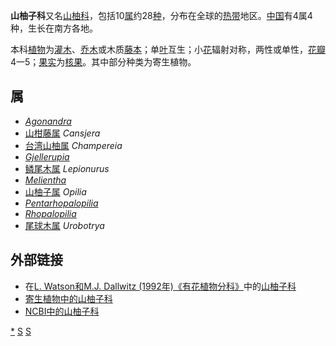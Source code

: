 {{Automatic taxobox
| taxon = Opiliaceae
| image = Agonandra brasiliensis 2.jpg
| image_caption = Agonandra brasiliensis
| authority = [[Valeton|Valeton]], 1886
| subdivision_ranks = [[属|属]]
| subdivision = 
参见正文
}}

'''山柚子科'''又名[[山柚科|山柚科]]，包括10[[属|属]]约28[[种|种]]，分布在全球的[[热带|热带]]地区。[[中国|中国]]有4属4种，生长在南方各地。

本科[[植物|植物]]为[[灌木|灌木]]、[[乔木|乔木]]或木质[[藤本|藤本]]；单[[叶|叶]]互生；小[[花|花]]辐射对称，两性或单性，[[花瓣|花瓣]]4一5；[[果实|果实]]为[[核果|核果]]。其中部分种类为寄生植物。

== 属 ==
* ''[[Agonandra|Agonandra]]''
* [[山柑藤属|山柑藤属]] ''Cansjera''
* [[台湾山柚属|台湾山柚属]] ''Champereia''
* ''[[Gjellerupia|Gjellerupia]]''
* [[鳞尾木属|鳞尾木属]] ''Lepionurus''
* ''[[Melientha|Melientha]]''
* [[山柚子属|山柚子属]] ''Opilia''
* ''[[Pentarhopalopilia|Pentarhopalopilia]]''
* ''[[Rhopalopilia|Rhopalopilia]]''
* [[尾球木属|尾球木属]] ''Urobotrya''

==外部链接==
*在[https://web.archive.org/web/20070103200438/http://delta-intkey.com/angio/ L. Watson和M.J. Dallwitz (1992年)《有花植物分科》]中的[http://delta-intkey.com/angio/www/opiliace.htm 山柚子科] 
* [http://www.parasiticplants.siu.edu/Opiliaceae/index.html 寄生植物中的山柚子科] {{Wayback|url=http://www.parasiticplants.siu.edu/Opiliaceae/index.html |date=20070609035816 }} 
*[http://www.ncbi.nlm.nih.gov/Taxonomy/Browser/wwwtax.cgi?mode=Tree&id=26818&lvl=3&p=mapview&p=has_linkout&p=blast_url&p=genome_blast&lin=f&keep=1&srchmode=1&unlock NCBI中的山柚子科] {{Wayback|url=http://www.ncbi.nlm.nih.gov/Taxonomy/Browser/wwwtax.cgi?mode=Tree&id=26818&lvl=3&p=mapview&p=has_linkout&p=blast_url&p=genome_blast&lin=f&keep=1&srchmode=1&unlock |date=20181216121028 }}
{{Taxonbar|from=Q131619}}

[[Category:山柚子科|*]]
[[Category:植物科名|S]]
[[Category:檀香目|S]]